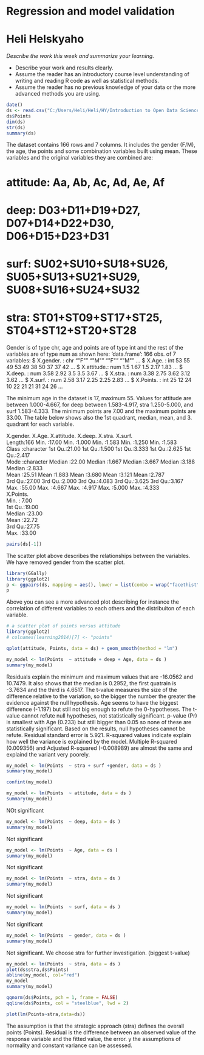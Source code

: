 # Regression and model validation
# Heli Helskyaho

*Describe the work this week and summarize your learning.*

- Describe your work and results clearly. 
- Assume the reader has an introductory course level understanding of writing and reading R code as well as statistical methods.
- Assume the reader has no previous knowledge of your data or the more advanced methods you are using.

```r
date()
ds <- read.csv("C:/Users/Heli/Heli/HY/Introduction to Open Data Science/Projects/IODS-project/data\\learning2014.csv", header=TRUE)
ds$Points
dim(ds)
str(ds)
summary(ds)

```
The dataset contains 166 rows and  7 columns.
It includes the gender (F/M), the age, the points and some combination variables built using mean. 
These variables and the original variables they are combined are:

# attitude: Aa, Ab, Ac, Ad, Ae, Af
# deep: D03+D11+D19+D27, D07+D14+D22+D30, D06+D15+D23+D31
# surf: SU02+SU10+SU18+SU26, SU05+SU13+SU21+SU29, SU08+SU16+SU24+SU32
# stra: ST01+ST09+ST17+ST25, ST04+ST12+ST20+ST28

Gender is of type chr, age and points are of type int and the rest of the variables are of type num as shown here:
'data.frame':	166 obs. of  7 variables:
 $ X.gender.  : chr  "\"F\"" "\"M\"" "\"F\"" "\"M\"" ...
 $ X.Age.     : int  53 55 49 53 49 38 50 37 37 42 ...
 $ X.attitude.: num  1.5 1.67 1.5 2.17 1.83 ...
 $ X.deep.    : num  3.58 2.92 3.5 3.5 3.67 ...
 $ X.stra.    : num  3.38 2.75 3.62 3.12 3.62 ...
 $ X.surf.    : num  2.58 3.17 2.25 2.25 2.83 ...
 $ X.Points.  : int  25 12 24 10 22 21 21 31 24 26 ...
 
 The minimum age in the dataset is 17, maximum 55. Values for attitude are between 1.000-4.667, for deep between 1.583-4.917, stra 1.250-5.000, and surf 1.583-4.333. The minimum points are 7.00 and the maximum points are 33.00. The table below shows also the 1st quadrant, median, mean, and 3. quadrant for each variable.

   X.gender.             X.Age.       X.attitude.       X.deep.         X.stra.         X.surf.     
 Length:166         Min.   :17.00   Min.   :1.000   Min.   :1.583   Min.   :1.250   Min.   :1.583  
 Class :character   1st Qu.:21.00   1st Qu.:1.500   1st Qu.:3.333   1st Qu.:2.625   1st Qu.:2.417  
 Mode  :character   Median :22.00   Median :1.667   Median :3.667   Median :3.188   Median :2.833  
                    Mean   :25.51   Mean   :1.883   Mean   :3.680   Mean   :3.121   Mean   :2.787  
                    3rd Qu.:27.00   3rd Qu.:2.000   3rd Qu.:4.083   3rd Qu.:3.625   3rd Qu.:3.167  
                    Max.   :55.00   Max.   :4.667   Max.   :4.917   Max.   :5.000   Max.   :4.333  
   X.Points.    
 Min.   : 7.00  
 1st Qu.:19.00  
 Median :23.00  
 Mean   :22.72  
 3rd Qu.:27.75  
 Max.   :33.00  

```r
pairs(ds[-1])
```
The scatter plot above describes the relationships between the variables. We have removed gender from the scatter plot.

```r
library(GGally)
library(ggplot2)
p <- ggpairs(ds, mapping = aes(), lower = list(combo = wrap("facethist", bins = 20)))
p
```
Above you can see a more advanced plot describing for instance the correlation of different variables to each others and the distribuiton of each variable.
```r
# a scatter plot of points versus attitude
library(ggplot2)
# colnames(learning2014)[7] <- "points"

qplot(attitude, Points, data = ds) + geom_smooth(method = "lm")

```

```r
my_model <- lm(Points  ~ attitude + deep + Age, data = ds )
summary(my_model)
```
Residuals explain the minimum and maximum values that are -16.0562 and 10.7479. It also shows that the median is 0.2952, the first quatrain is -3.7634 and the third is 4.6517.
The t-value measures the size of the difference relative to the variation, so the bigger the number the greater the evidence against the null hypothesis. Age seems to have the biggest difference (-1.197) but still not big enough to refute the 0-hypotheses. The t-value cannot refute null hypotheses, not statistically significant.
p-value (Pr) is smallest with Age (0.233) but still bigger than 0.05 so none of these are statistically significant.
Based on the results, null hypotheses cannot be refute.
Residual standard error is 5.921. R-squared values indicate explain how well the variance is explained by the model.
Multiple R-squared (0.009356) and	Adjusted R-squared (-0.008989) are almost the same and explaind the variant very poorely. 
```r
my_model <- lm(Points  ~ stra + surf +gender, data = ds )
summary(my_model)
```
```r
confint(my_model)
```
```r
my_model <- lm(Points  ~ attitude, data = ds )
summary(my_model)
```
NOt significant
```r
my_model <- lm(Points  ~ deep, data = ds )
summary(my_model)
```
Not significant
```r
my_model <- lm(Points  ~ Age, data = ds )
summary(my_model)
```
Not significant
```r
my_model <- lm(Points  ~ stra, data = ds )
summary(my_model)
```
Not significant
```r
my_model <- lm(Points  ~ surf, data = ds )
summary(my_model)
```
Not significant
```r
my_model <- lm(Points  ~ gender, data = ds )
summary(my_model)
```
Not significant.
We choose stra for further investigation. (biggest t-value)
```r
my_model <- lm(Points  ~ stra, data = ds )
plot(ds$stra,ds$Points)
abline(my_model, col="red")
my_model
summary(my_model)
```
```r
qqnorm(ds$Points, pch = 1, frame = FALSE)
qqline(ds$Points, col = "steelblue", lwd = 2)
```
```r
plot(lm(Points~stra,data=ds)) 
```
The assumption is that the strategic approach (stra) defines the overall points (Points).
Residual is the difference between an observed value of the response variable and the fitted value, the error.
y the assumptions of normality and
constant variance can be assessed.

